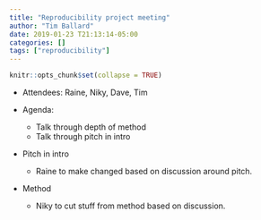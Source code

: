 ```yaml
---
title: "Reproducibility project meeting"
author: "Tim Ballard"
date: 2019-01-23 T21:13:14-05:00
categories: []
tags: ["reproducibility"]
---
```


```r
knitr::opts_chunk$set(collapse = TRUE)
```

* Attendees: Raine, Niky, Dave, Tim

* Agenda: 
  * Talk through depth of method
  * Talk through pitch in intro
  
* Pitch in intro
  * Raine to make changed based on discussion around pitch. 
  
* Method
  * Niky to cut stuff from method based on discussion.

